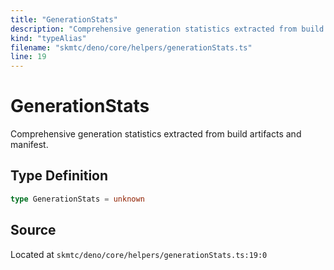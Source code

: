 ```yaml
---
title: "GenerationStats"
description: "Comprehensive generation statistics extracted from build artifacts and manifest."
kind: "typeAlias"
filename: "skmtc/deno/core/helpers/generationStats.ts"
line: 19
---
```


# GenerationStats

Comprehensive generation statistics extracted from build artifacts and manifest.

## Type Definition

```typescript
type GenerationStats = unknown
```

## Source

Located at `skmtc/deno/core/helpers/generationStats.ts:19:0`
